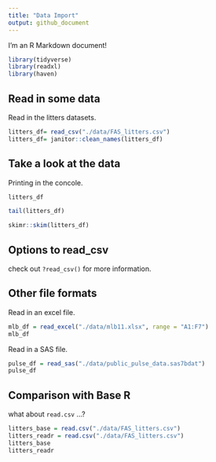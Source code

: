 ```yaml
---
title: "Data Import"
output: github_document
---
```



I'm an R Markdown document! 
```r
library(tidyverse)
library(readxl)
library(haven)
```
## Read in some data
Read in the litters datasets.

```r
litters_df= read_csv("./data/FAS_litters.csv")
litters_df= janitor::clean_names(litters_df)

```
## Take a look at the data

Printing in the concole.
```r
litters_df
```

```r

tail(litters_df)
```
```r
skimr::skim(litters_df)
```
## Options to read_csv

check out `?read_csv()` for more information.

## Other file formats

Read in an excel file.

```r
mlb_df = read_excel("./data/mlb11.xlsx", range = "A1:F7")
mlb_df
```
Read in a SAS file.

```r
pulse_df = read_sas("./data/public_pulse_data.sas7bdat")
pulse_df
```
## Comparison with Base R

what about `read.csv` ...?
```r
litters_base = read.csv("./data/FAS_litters.csv")
litters_readr = read.csv("./data/FAS_litters.csv")
litters_base
litters_readr
```

